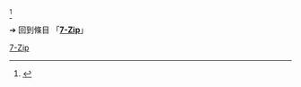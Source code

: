 {{LSR
|article = 7-Zip
|latest release version = 19.00
|latest release date = {{Start date and age|2019|02|21|df=yes}}
}}<ref name="7zipHistory">{{cite web |url=https://7-zip.org/history.txt |title=HISTORY of the 7-Zip |publisher =7-Zip |date=2019-02-21 |accessdate=2019-02-21}}</ref><noinclude>

➔ 回到條目 「'''[[7-Zip]]'''」
{{Template reference list}}

[[Category:最新稳定版模板|7-Zip]]
</noinclude>